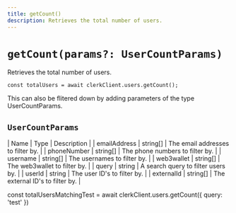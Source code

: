 ```yaml
---
title: getCount()
description: Retrieves the total number of users.
---
```


# `getCount(params?: UserCountParams)`

Retrieves the total number of users.

```tsx
const totalUsers = await clerkClient.users.getCount();
```

This can also be flitered down by adding parameters of the type UserCountParams.

## `UserCountParams`

| Name | Type | Description |
| emailAddress | string[] | The email addresses to filter by. |
| phoneNumber | string[] | The phone numbers to filter by. |
| username | string[] | The usernames to filter by. |
| web3wallet | string[] | The web3wallet to filter by. |
| query | string | A search query to filter users by. |
| userId | string | The user ID's to filter by. |
| externalId | string[] | The external ID's to filter by. |

const totalUsersMatchingTest = await clerkClient.users.getCount({ query: 'test' })
